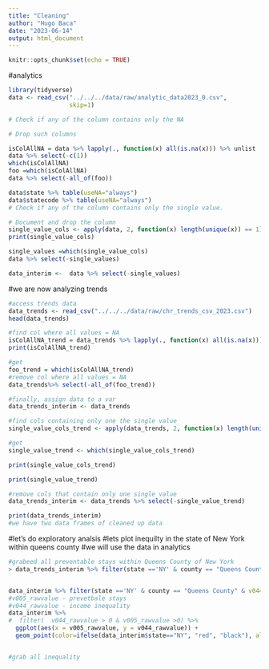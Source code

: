 ```yaml
---
title: "Cleaning"
author: "Hugo Baca"
date: "2023-06-14"
output: html_document
---
```


```r
knitr::opts_chunk$set(echo = TRUE)
```

#analytics
```r
library(tidyverse)
data <- read_csv("../../../data/raw/analytic_data2023_0.csv",
                 skip=1)

# Check if any of the column contains only the NA

# Drop such columns

isColAllNA = data %>% lapply(., function(x) all(is.na(x))) %>% unlist
data %>% select(-c(1))
which(isColAllNA)
foo =which(isColAllNA)
data %>% select(-all_of(foo))

data$state %>% table(useNA="always")
data$statecode %>% table(useNA="always")
# Check if any of the column contains only the single value.

# Document and drop the column
single_value_cols <- apply(data, 2, function(x) length(unique(x)) == 1)
print(single_value_cols)

single_values =which(single_value_cols)
data %>% select(-single_values)

data_interim <-  data %>% select(-single_values)

```

#we are now analyzing trends
```r
#access trends data
data_trends <- read_csv("../../../data/raw/chr_trends_csv_2023.csv")
head(data_trends)

#find col where all values = NA
isColAllNA_trend = data_trends %>% lapply(., function(x) all(is.na(x))) %>% unlist
print(isColAllNA_trend)

#get 
foo_trend = which(isColAllNA_trend)
#remove col where all values = NA
data_trends%>% select(-all_of(foo_trend))

#finally, assign data to a var
data_trends_interim <- data_trends

#find cols containing only one the single value
single_value_cols_trend <- apply(data_trends, 2, function(x) length(unique(x)) == 1)

#get 
single_value_trend <- which(single_value_cols_trend)

print(single_value_cols_trend)

print(single_value_trend)

#remove cols that contain only one single value
data_trends_interim <- data_trends %>% select(-single_value_trend)

print(data_trends_interim)
#we have two data frames of cleaned up data 
```
#let's do exploratory analsis
#lets plot inequilty in the state of New York within queens county
#we will use the data in analytics
```r
#grabeed all preventable stays within Queens County of New York
> data_trends_interim %>% filter(state =='NY' & county == "Queens County" & measurename == "Preventable hospital stays")


data_interim %>% filter(state =='NY' & county == "Queens County" & v044_rawvalue => 0)
#v005_rawvalue - prevetbale stays 
#v044_rawvalue - income inequality
data_interim %>%
#  filter(  v044_rawvalue > 0 & v005_rawvalue >0) %>%
  ggplot(aes(x = v005_rawvalue, y = v044_rawvalue)) +
  geom_point(color=ifelse(data_interim$state=="NY", "red", "black"), alpha=0.2)


#grab all inequality 

```

